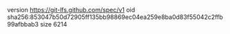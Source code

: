 version https://git-lfs.github.com/spec/v1
oid sha256:853047b50d72905ff135bb98869ec04ea259e8ba0d83f55042c2ffb99afbbab3
size 6214
